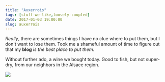 ```yaml
---
title: "Auxerrois"
tags: [stuff-we-like,loosely-coupled]
date: 2017-01-03 19:00:00
slug: auxerrois
---
```


_Really_, there are sometimes things I have no clue where to put them,
but I don't want to lose them. Took me a shameful amount of time to figure out
that my __blog__ _is the best place to put them_.

Without further ado, a wine we bought today. Good to fish, but not
super-dry, from our neighbors in the Alsace region.

![](/assets/Auxerrois.jpg)